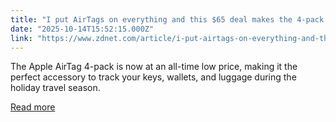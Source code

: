 ```yaml
---
title: "I put AirTags on everything and this $65 deal makes the 4-pack too good to skip"
date: "2025-10-14T15:52:15.000Z"
link: "https://www.zdnet.com/article/i-put-airtags-on-everything-and-this-65-deal-makes-the-4-pack-too-good-to-skip/"
---
```


The Apple AirTag 4-pack is now at an all-time low price, making it the perfect accessory to track your keys, wallets, and luggage during the holiday travel season.

[Read more](https://www.zdnet.com/article/i-put-airtags-on-everything-and-this-65-deal-makes-the-4-pack-too-good-to-skip/)
